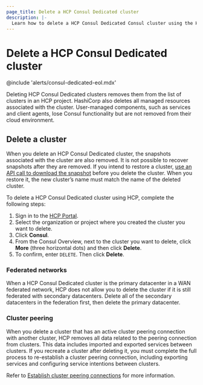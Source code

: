 ```yaml
---
page_title: Delete a HCP Consul Dedicated cluster
description: |-
  Learn how to delete a HCP Consul Dedicated Consul cluster using the HashiCorp Cloud Platform (HCP) interface.
---
```


# Delete a HCP Consul Dedicated cluster

@include 'alerts/consul-dedicated-eol.mdx'

Deleting HCP Consul Dedicated clusters removes them from the list of clusters in an HCP project. HashiCorp also deletes all managed resources associated with the cluster. User-managed components, such as services and client agents, lose Consul functionality but are not removed from their cloud environment.

## Delete a cluster

<Warning>

When you delete an HCP Consul Dedicated cluster, the snapshots associated with the cluster are also removed. It is not possible to recover snapshots after they are removed. If you intend to restore a cluster, [use an API call to download the snapshot](/consul/api-docs/snapshot) before you delete the cluster. When you restore it, the new cluster’s name must match the name of the deleted cluster.

</Warning>

To delete a HCP Consul Dedicated cluster using HCP, complete the following steps:

1. Sign in to the [HCP Portal](https://portal.cloud.hashicorp.com).
1. Select the organization or project where you created the cluster you want to delete.
1. Click **Consul**.
1. From the Consul Overview, next to the cluster you want to delete, click **More** (three horizontal dots) and then click **Delete**.
1. To confirm, enter `DELETE`. Then click **Delete**.

### Federated networks

When a HCP Consul Dedicated cluster is the primary datacenter in a WAN federated network, HCP does not allow you to delete the cluster if it is still federated with secondary datacenters. Delete all of the secondary datacenters in the federation first, then delete the primary datacenter.

### Cluster peering

When you delete a cluster that has an active cluster peering connection with another cluster, HCP removes all data related to the peering connection from clusters. This data includes imported and exported services between clusters. If you recreate a cluster after deleting it, you must complete the full process to re-establish a cluster peering connection, including exporting services and configuring service intentions between clusters.

Refer to [Establish cluster peering connections](/hcp/docs/consul/extend/cluster-peering/establish) for more information.